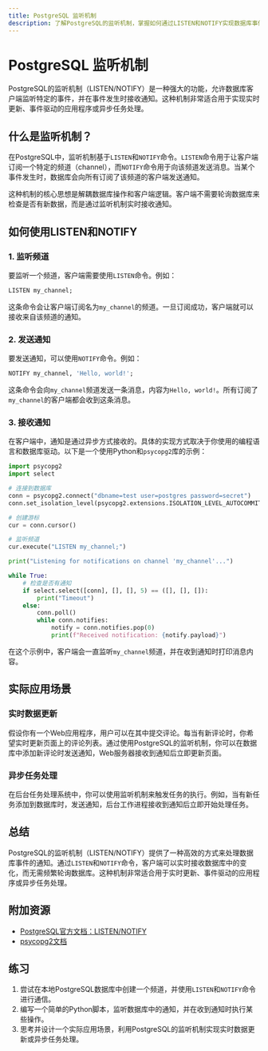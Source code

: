 ```yaml
---
title: PostgreSQL 监听机制
description: 了解PostgreSQL的监听机制，掌握如何通过LISTEN和NOTIFY实现数据库事件的通知功能。
---
```


# PostgreSQL 监听机制

PostgreSQL的监听机制（LISTEN/NOTIFY）是一种强大的功能，允许数据库客户端监听特定的事件，并在事件发生时接收通知。这种机制非常适合用于实现实时更新、事件驱动的应用程序或异步任务处理。

## 什么是监听机制？

在PostgreSQL中，监听机制基于`LISTEN`和`NOTIFY`命令。`LISTEN`命令用于让客户端订阅一个特定的频道（channel），而`NOTIFY`命令用于向该频道发送消息。当某个事件发生时，数据库会向所有订阅了该频道的客户端发送通知。

这种机制的核心思想是解耦数据库操作和客户端逻辑。客户端不需要轮询数据库来检查是否有新数据，而是通过监听机制实时接收通知。

## 如何使用LISTEN和NOTIFY

### 1. 监听频道

要监听一个频道，客户端需要使用`LISTEN`命令。例如：

```sql
LISTEN my_channel;
```

这条命令会让客户端订阅名为`my_channel`的频道。一旦订阅成功，客户端就可以接收来自该频道的通知。

### 2. 发送通知

要发送通知，可以使用`NOTIFY`命令。例如：

```sql
NOTIFY my_channel, 'Hello, world!';
```

这条命令会向`my_channel`频道发送一条消息，内容为`Hello, world!`。所有订阅了`my_channel`的客户端都会收到这条消息。

### 3. 接收通知

在客户端中，通知是通过异步方式接收的。具体的实现方式取决于你使用的编程语言和数据库驱动。以下是一个使用Python和`psycopg2`库的示例：

```python
import psycopg2
import select

# 连接到数据库
conn = psycopg2.connect("dbname=test user=postgres password=secret")
conn.set_isolation_level(psycopg2.extensions.ISOLATION_LEVEL_AUTOCOMMIT)

# 创建游标
cur = conn.cursor()

# 监听频道
cur.execute("LISTEN my_channel;")

print("Listening for notifications on channel 'my_channel'...")

while True:
    # 检查是否有通知
    if select.select([conn], [], [], 5) == ([], [], []):
        print("Timeout")
    else:
        conn.poll()
        while conn.notifies:
            notify = conn.notifies.pop(0)
            print(f"Received notification: {notify.payload}")
```

在这个示例中，客户端会一直监听`my_channel`频道，并在收到通知时打印消息内容。

## 实际应用场景

### 实时数据更新

假设你有一个Web应用程序，用户可以在其中提交评论。每当有新评论时，你希望实时更新页面上的评论列表。通过使用PostgreSQL的监听机制，你可以在数据库中添加新评论时发送通知，Web服务器接收到通知后立即更新页面。

### 异步任务处理

在后台任务处理系统中，你可以使用监听机制来触发任务的执行。例如，当有新任务添加到数据库时，发送通知，后台工作进程接收到通知后立即开始处理任务。

## 总结

PostgreSQL的监听机制（LISTEN/NOTIFY）提供了一种高效的方式来处理数据库事件的通知。通过`LISTEN`和`NOTIFY`命令，客户端可以实时接收数据库中的变化，而无需频繁轮询数据库。这种机制非常适合用于实时更新、事件驱动的应用程序或异步任务处理。

## 附加资源

- [PostgreSQL官方文档：LISTEN/NOTIFY](https://www.postgresql.org/docs/current/sql-notify.html)
- [psycopg2文档](https://www.psycopg.org/docs/)

## 练习

1. 尝试在本地PostgreSQL数据库中创建一个频道，并使用`LISTEN`和`NOTIFY`命令进行通信。
2. 编写一个简单的Python脚本，监听数据库中的通知，并在收到通知时执行某些操作。
3. 思考并设计一个实际应用场景，利用PostgreSQL的监听机制实现实时数据更新或异步任务处理。